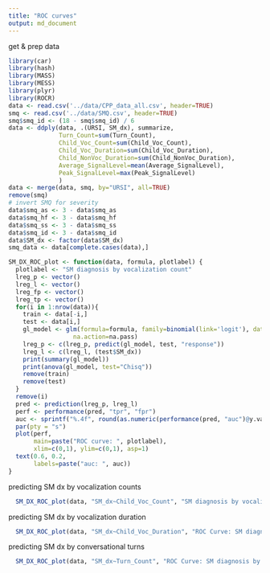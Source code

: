 ```yaml
---
title: "ROC curves"
output: md_document
---
```


get & prep data
```r
library(car)
library(hash)
library(MASS)
library(MESS)
library(plyr)
library(ROCR)
data <- read.csv('../data/CPP_data_all.csv', header=TRUE)
smq <- read.csv('../data/SMQ.csv', header=TRUE)
smq$smq_id <- (18 - smq$smq_id) / 6
data <- ddply(data, .(URSI, SM_dx), summarize,
              Turn_Count=sum(Turn_Count),
              Child_Voc_Count=sum(Child_Voc_Count),
              Child_Voc_Duration=sum(Child_Voc_Duration),
              Child_NonVoc_Duration=sum(Child_NonVoc_Duration),
              Average_SignalLevel=mean(Average_SignalLevel),
              Peak_SignalLevel=max(Peak_SignalLevel)
              )
data <- merge(data, smq, by="URSI", all=TRUE)
remove(smq)
# invert SMQ for severity
data$smq_as <- 3 - data$smq_as
data$smq_hf <- 3 - data$smq_hf
data$smq_ss <- 3 - data$smq_ss
data$smq_id <- 3 - data$smq_id
data$SM_dx <- factor(data$SM_dx)
smq_data <- data[complete.cases(data),]
```

```r
SM_DX_ROC_plot <- function(data, formula, plotlabel) {
  plotlabel <- "SM diagnosis by vocalization count"
  lreg_p <- vector()
  lreg_l <- vector()
  lreg_fp <- vector()
  lreg_tp <- vector()
  for(i in 1:nrow(data)){
    train <- data[-i,]
    test <- data[i,]
    gl_model <- glm(formula=formula, family=binomial(link='logit'), data=train,
                  na.action=na.pass)
    lreg_p <- c(lreg_p, predict(gl_model, test, "response"))
    lreg_l <- c(lreg_l, (test$SM_dx))
    print(summary(gl_model))
    print(anova(gl_model, test="Chisq"))
    remove(train)
    remove(test)
  }
  remove(i)
  pred <- prediction(lreg_p, lreg_l)
  perf <- performance(pred, "tpr", "fpr")
  auc <- sprintf("%.4f", round(as.numeric(performance(pred, "auc")@y.values), 4))
  par(pty = "s")
  plot(perf,
       main=paste("ROC curve: ", plotlabel),
       xlim=c(0,1), ylim=c(0,1), asp=1)
  text(0.6, 0.2,
       labels=paste("auc: ", auc))
}
```

predicting SM dx by vocalization counts
```r
  SM_DX_ROC_plot(data, "SM_dx~Child_Voc_Count", "SM diagnosis by vocalization count")
```

predicting SM dx by vocalization duration
```r
  SM_DX_ROC_plot(data, "SM_dx~Child_Voc_Duration", "ROC Curve: SM diagnosis by vocalization duration")
```

predicting SM dx by conversational turns
```r
  SM_DX_ROC_plot(data, "SM_dx~Turn_Count", "ROC Curve: SM diagnosis by conversational turn count")
```